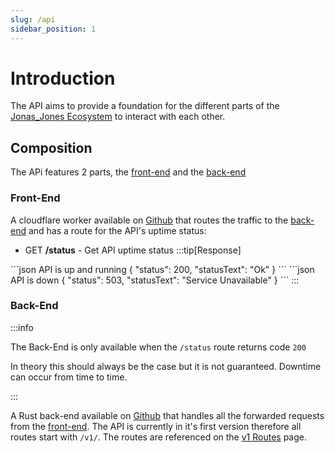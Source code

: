 ```yaml
---
slug: /api
sidebar_position: 1
---
```



# Introduction

The API aims to provide a foundation for the different parts of the [Jonas_Jones Ecosystem](/jj_ecosystem) to interact with each other.

## Composition

The APi features 2 parts, the [front-end](#front-end) and the [back-end](#back-end)

### Front-End

A cloudflare worker available on [Github](https://github.com/JonasunderscoreJones/api-worker/) that routes the traffic to the [back-end](#back-end) and has a route for the API's uptime status:

- GET **/status** - Get API uptime status
:::tip[Response]
<Tabs>
    <TabItem value="200" label="200">
```json
API is up and running
{
    "status": 200,
    "statusText": "Ok"
}
```
    </TabItem>
    <TabItem value="503" label="503">
```json
API is down
{
    "status": 503,
    "statusText": "Service Unavailable"
}
```
    </TabItem>
</Tabs>
:::

### Back-End

:::info

The Back-End is only available when the `/status` route returns code `200`

In theory this should always be the case but it is not guaranteed. Downtime can occur from time to time.

:::

A Rust back-end available on [Github](https://github.com/JonasunderscoreJones/jonas_jones-api) that handles all the forwarded requests from the [front-end](#front-end). The API is currently in it's first version therefore all routes start with `/v1/`. The routes are referenced on the [v1 Routes](/category/v1-routes) page.



